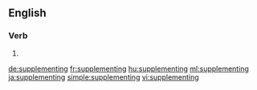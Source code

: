 ==English==

===Verb===
{{head|en|present participle}}

# {{present participle of|supplement|lang=en|nocat=1}}

[[de:supplementing]]
[[fr:supplementing]]
[[hu:supplementing]]
[[ml:supplementing]]
[[ja:supplementing]]
[[simple:supplementing]]
[[vi:supplementing]]